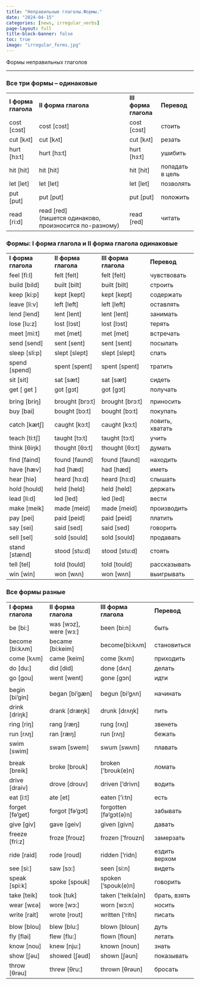 ```yaml
---
title: "Неправильные глаголы.Формы."
date: "2024-04-15"
categories: [news, irregular_verbs]
page-layout: full
title-block-banner: false
toc: true
image: "irregular_forms.jpg"
---
```


Формы неправильных глаголов

------------------------------------------------------------------------

### Все три формы – одинаковые

|                     |                                                                   |                       |                 |
|---------------------|-------------------------------------------------------------------|-----------------------|-----------------|
| **I форма глагола** | **II форма глагола**                                              | **III форма глагола** | **Перевод**     |
| cost \[cɔst\]       | cost \[cɔst\]                                                     | cost \[cɔst\]         | стоить          |
| cut \[kʌt\]         | cut \[kʌt\]                                                       | cut \[kʌt\]           | резать          |
| hurt \[hз:t\]       | hurt \[hз:t\]                                                     | hurt \[hз:t\]         | ушибить         |
| hit \[hit\]         | hit \[hit\]                                                       | hit \[hit\]           | попадать в цель |
| let \[let\]         | let \[let\]                                                       | let \[let\]           | позволять       |
| put \[put\]         | put \[put\]                                                       | put \[put\]           | положить        |
| read \[ri:d\]       | read \[red\] <br>(пишется одинаково, <br>произносится по-разному) | read \[red\]          | читать          |

### Формы: I форма глагола и II форма глагола одинаковые

|                     |                      |                       |                 |
|---------------------|----------------------|-----------------------|-----------------|
| **I форма глагола** | **II форма глагола** | **III форма глагола** | **Перевод**     |
| feel \[fi:l\]       | felt \[felt\]        | felt \[felt\]         | чувствовать     |
| build \[bild\]      | built \[bilt\]       | built \[bilt\]        | строить         |
| keep \[ki:p\]       | kept \[kept\]        | kept \[kept\]         | содержать       |
| leave \[li:v\]      | left \[left\]        | left \[left\]         | оставлять       |
| lend \[lend\]       | lent \[lent\]        | lent \[lent\]         | занимать        |
| lose \[lu:z\]       | lost \[lɔst\]        | lost \[lɔst\]         | терять          |
| meet \[mi:t\]       | met \[met\]          | met \[met\]           | встречать       |
| send \[send\]       | sent \[sent\]        | sent \[sent\]         | посылать        |
| sleep \[sli:p\]     | slept \[slept\]      | slept \[slept\]       | спать           |
| spend \[spend\]     | spent \[spent\]      | spent \[spent\]       | тратить         |
| sit \[sit\]         | sat \[sæt\]          | sat \[sæt\]           | сидеть          |
| get \[ get \]       | got \[gɔt\]          | got \[gɔt\]           | получать        |
|                     |                      |                       |                 |
| bring \[briŋ\]      | brought \[brɔ:t\]    | brought \[brɔ:t\]     | приносить       |
| buy \[bai\]         | bought \[bɔ:t\]      | bought \[bɔ:t\]       | покупать        |
| catch \[kætʃ\]      | caught \[kɔ:t\]      | caught \[kɔ:t\]       | ловить, хватать |
| teach \[ti:tʃ\]     | taught \[tɔ:t\]      | taught \[tɔ:t\]       | учить           |
| think \[θiŋk\]      | thought \[θɔ:t\]     | thought \[θɔ:t\]      | думать          |
|                     |                      |                       |                 |
| find \[faind\]      | found \[faund\]      | found \[faund\]       | находить        |
| have \[hæv\]        | had \[hæd\]          | had \[hæd\]           | иметь           |
| hear \[hiə\]        | heard \[hз:d\]       | heard \[hз:d\]        | слышать         |
| hold \[hould\]      | held \[held\]        | held \[held\]         | держать         |
| lead \[li:d\]       | led \[led\]          | led \[led\]           | вести           |
| make \[meik\]       | made \[meid\]        | made \[meid\]         | производить     |
| pay \[pei\]         | paid \[peid\]        | paid \[peid\]         | платить         |
| say \[sei\]         | said \[sed\]         | said \[sed\]          | говорить        |
| sell \[sel\]        | sold \[sould\]       | sold \[sould\]        | продавать       |
| stand \[stænd\]     | stood \[stu:d\]      | stood \[stu:d\]       | стоять          |
| tell \[tel\]        | told \[tould\]       | told \[tould\]        | рассказывать    |
| win \[win\]         | won \[wʌn\]          | won \[wʌn\]           | выигрывать      |

### Все формы разные

|                     |                           |                          |               |
|---------------------|---------------------------|--------------------------|---------------|
| **I форма глагола** | **II форма глагола**      | **III форма глагола**    | **Перевод**   |
| be \[bi:\]          | was \[wɔz\], were \[wз:\] | been \[bi:n\]            | быть          |
| become \[bi:kʌm\]   | became \[bi:keim\]        | become\[bi:kʌm\]         | становиться   |
| come \[kʌm\]        | came \[keim\]             | come \[kʌm\]             | приходить     |
| do \[du:\]          | did \[did\]               | done \[dʌn\]             | делать        |
| go \[gou\]          | went \[went\]             | gone \[gɔn\]             | идти          |
|                     |                           |                          |               |
| begin \[bi’gin\]    | began \[bi’gæn\]          | begun \[bi’gʌn\]         | начинать      |
| drink \[driŋk\]     | drank \[dræŋk\]           | drunk \[drʌŋk\]          | пить          |
| ring \[riŋ\]        | rang \[ræŋ\]              | rung \[rʌŋ\]             | звенеть       |
| run \[rʌŋ\]         | ran \[ræŋ\]               | run \[rʌŋ\]              | бежать        |
| swim \[swim\]       | swam \[swem\]             | swum \[swʌm\]            | плавать       |
|                     |                           |                          |               |
| break \[breik\]     | broke \[brouk\]           | broken \[‘brouk(e)n\]    | ломать        |
| drive \[draiv\]     | drove \[drouv\]           | driven \[‘drivn\]        | водить        |
| eat \[i:t\]         | ate \[et\]                | eaten \[‘i:tn\]          | есть          |
| forget \[fə’get\]   | forgot \[fə’gɔt\]         | forgotten \[fə’gɔt(ə)n\] | забывать      |
| give \[giv\]        | gave \[geiv\]             | given \[givn\]           | давать        |
| freeze \[fri:z\]    | froze \[frouz\]           | frozen \[‘frouzn\]       | замерзать     |
| ride \[raid\]       | rode \[roud\]             | ridden \[‘ridn\]         | ездить верхом |
| see \[si:\]         | saw \[sɔ:\]               | seen \[si:n\]            | видеть        |
| speak \[spi:k\]     | spoke \[spouk\]           | spoken \[‘spouk(e)n\]    | говорить      |
| take \[teik\]       | took \[tuk\]              | taken \[‘teik(ə)n\]      | брать, взять  |
| wear \[wɛə\]        | wore \[wɔ:\]              | worn \[wɔ:n\]            | носить        |
| write \[rait\]      | wrote \[rout\]            | written \[‘ritn\]        | писать        |
|                     |                           |                          |               |
| blow \[blou\]       | blew \[blu:\]             | blown \[bloun\]          | дуть          |
| fly \[flai\]        | flew \[flu:\]             | flown \[floun\]          | летать        |
| know \[nou\]        | knew \[nju:\]             | known \[noun\]           | знать         |
| show \[ʃəu\]        | showed \[ʃəud\]           | shown \[ʃəun\]           | показывать    |
| throw \[θrəu\]      | threw \[θru:\]            | thrown \[θrəun\]         | бросать       |

